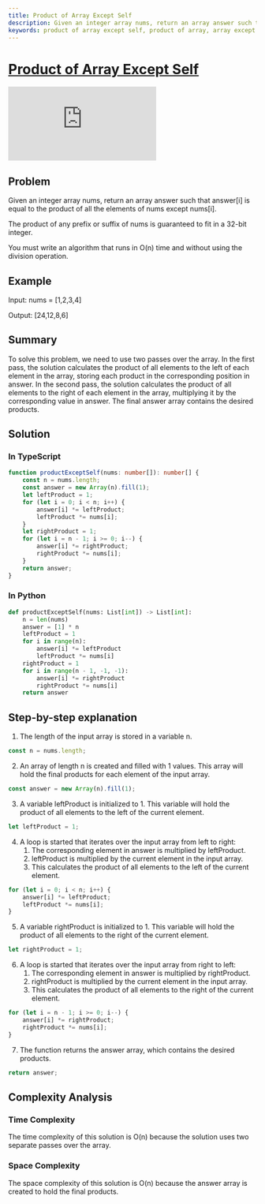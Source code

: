 ```yaml
---
title: Product of Array Except Self
description: Given an integer array nums, return an array answer such that answer[i] is equal to the product of all the elements of nums except nums[i].
keywords: product of array except self, product of array, array except self, product of array except self leetcode, product of array except self javascript, product of array except self typescript, product of array except self python, product of array except self java, product of array except self c#, product of array except self c++, product of array except self go, product of array except self ruby, product of array except self swift, product of array except self kotlin, product of array except self dart, product of array except self rust, product of array except self scala, product of array except self php, product of array except self cpp, product of array except self c, product of array except self haskell, product of array except self clojure, product of array except self elixir, product of array except self f#, product of array except self lua, product of array except self perl, product of array except self r, product of array except self sql, product of array except self crystal, product of array except self julia, product of array except self nim, product of array except self racket, product of array except self bash, product of array except self erlang, product of array except self elixir, product of array except self groovy, product of array except self julia, product of array except self kotlin, product of array except self lua, product of array except self nim, product of array except self racket, product of array except self ruby, product of array except self scala, product of array except self swift, product of array except self typescript, product of array except self python, product of array except self javascript, product of array except self java, product of array except self c#, product of array except self c++, product of array except self go, product of array except self ruby, product of array except self swift, product of array except self kotlin, product of array except self dart, product of array except self rust, product of array except self scala, product of array except self php, product of array except self cpp, product of array except self c, product of array except self haskell, product of array except self clojure, product of array except self elixir, product of array except self f#, product of array except self lua, product of array except self perl, product of array except self r, product of array except self sql, product of array except self crystal, product of array except self
---
```



# [Product of Array Except Self](https://leetcode.com/problems/product-of-array-except-self/) <DifficultyChip difficulty="medium" />

<div className="iframe-container">
	<iframe className="responsive-iframe" src="https://www.youtube.com/embed/bNvIQI2wAjk"
					title="YouTube video player" frameBorder="0"
					allow="accelerometer; autoplay; clipboard-write; encrypted-media; gyroscope; picture-in-picture"
					allowFullScreen></iframe>
</div>

## Problem

Given an integer array nums, return an array answer such that answer[i] is equal to the product of all the elements of nums except nums[i].

The product of any prefix or suffix of nums is guaranteed to fit in a 32-bit integer.

You must write an algorithm that runs in O(n) time and without using the division operation.

## Example

Input: nums = [1,2,3,4]

Output: [24,12,8,6]

## Summary

To solve this problem, we need to use two passes over the array. In the first pass, the solution calculates the product of all elements to the left of each element in the array, storing each product in the corresponding position in answer. In the second pass, the solution calculates the product of all elements to the right of each element in the array, multiplying it by the corresponding value in answer. The final answer array contains the desired products.

## Solution

### In TypeScript

```typescript
function productExceptSelf(nums: number[]): number[] {
	const n = nums.length;
	const answer = new Array(n).fill(1);
	let leftProduct = 1;
	for (let i = 0; i < n; i++) {
		answer[i] *= leftProduct;
		leftProduct *= nums[i];
	}
	let rightProduct = 1;
	for (let i = n - 1; i >= 0; i--) {
		answer[i] *= rightProduct;
		rightProduct *= nums[i];
	}
	return answer;
}
```

### In Python

```python
def productExceptSelf(nums: List[int]) -> List[int]:
	n = len(nums)
	answer = [1] * n
	leftProduct = 1
	for i in range(n):
		answer[i] *= leftProduct
		leftProduct *= nums[i]
	rightProduct = 1
	for i in range(n - 1, -1, -1):
		answer[i] *= rightProduct
		rightProduct *= nums[i]
	return answer
```


## Step-by-step explanation

1. The length of the input array is stored in a variable n.

```typescript
const n = nums.length;
```

2. An array of length n is created and filled with 1 values. This array will hold the final products for each element of the input array.

```typescript
const answer = new Array(n).fill(1);
```

3. A variable leftProduct is initialized to 1. This variable will hold the product of all elements to the left of the current element.

```typescript
let leftProduct = 1;
```

4. A loop is started that iterates over the input array from left to right:
	1. The corresponding element in answer is multiplied by leftProduct.
	2. leftProduct is multiplied by the current element in the input array.
	3. This calculates the product of all elements to the left of the current element.

```typescript
for (let i = 0; i < n; i++) {
	answer[i] *= leftProduct;
	leftProduct *= nums[i];
}
```

5. A variable rightProduct is initialized to 1. This variable will hold the product of all elements to the right of the current element.

```typescript
let rightProduct = 1;
```

6. A loop is started that iterates over the input array from right to left:
	1. The corresponding element in answer is multiplied by rightProduct.
	2. rightProduct is multiplied by the current element in the input array.
	3. This calculates the product of all elements to the right of the current element.

```typescript
for (let i = n - 1; i >= 0; i--) {
	answer[i] *= rightProduct;
	rightProduct *= nums[i];
}
```

7. The function returns the answer array, which contains the desired products.

```typescript
return answer;
```

## Complexity Analysis

### Time Complexity

The time complexity of this solution is O(n) because the solution uses two separate passes over the array.

### Space Complexity

The space complexity of this solution is O(n) because the answer array is created to hold the final products.
